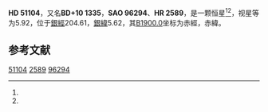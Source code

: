 {{Starbox begin
| name = HD 51104
}}
{{Starbox observe
| epoch = [[J2000.0|J2000.0]]
| constell = {{星座名待查}}<ref name=SIMBAD>{{cite web
 | url=http://simbad.u-strasbg.fr/simbad/sim-id?Ident=HR+2589
 | title =Pulsating variable Star
 | publisher=Centre de Données astronomiques de Strasbourg
 | work=SIMBAD
 | accessdate=2012-07-13}}</ref><ref name=DATA>{{cite web
 | url=http://vizier.u-strasbg.fr/viz-bin/VizieR-5?-out.add=.&-source=5050&-corr=PK=HR&-out.max=9999&HR=2589
 | title=VizieR Detailed Page
 | accessdate=2012-07-13
 | archive-date=2019-02-16
 | archive-url=https://web.archive.org/web/20190216113617/http://vizier.u-strasbg.fr/viz-bin/VizieR-5?-out.add=.&-source=5050&-corr=PK=HR&-out.max=9999&HR=2589
 | dead-url=no
 }}</ref>
| 星官 = 
| ra = {{RA|6|56|25.8}}<ref name=SIMBAD /><ref name=DATA />
| dec = {{DEC|+9|57|23}}<ref name=SIMBAD /><ref name=DATA />
| appmag_v = 5.92<ref name=SIMBAD /><ref name=DATA />
}}
{{Starbox character
| class = B8Vn<ref name=SIMBAD /><ref name=DATA />
| b-v = -0.08<ref name=SIMBAD /><ref name=DATA />
| u-b = -0.35<ref name=SIMBAD /><ref name=DATA />
| r-i = <ref name=SIMBAD /><ref name=DATA />
| variable = 
}}
{{Starbox astrometry
| radial_v = -0.35
| prop_mo_ra = 33
| parallax = 
| p_error = 
}}
{{Starbox catalog
| names =BD+10 1335，[[SAO星表|SAO]] 96294，[[HD星表|HD]] 51104，[[HR星表|HR]] 2589}}
{{Starbox reference |Simbad=HR+2589}}
{{Starbox end}}

'''HD 51104'''，又名'''BD+10 1335'''，'''SAO 96294'''、'''HR 2589'''，是一颗恒星<ref name=SIMBAD /><ref name=DATA />，视星等为5.92，位于[[銀道座標系|銀經]]204.61，[[銀道座標系|銀緯]]5.62，其[[B1900.0|B1900.0]]坐标为赤經{{RA|6|50|55.6}}，赤緯{{DEC|+10|5.62|10}}。

== 参考文献 ==
{{reflist}}

{{star-stub}}

[[Category:HD和HDE天體|51104]]
[[Category:HR天體|2589]]
[[Category:SAO天體|96294]]